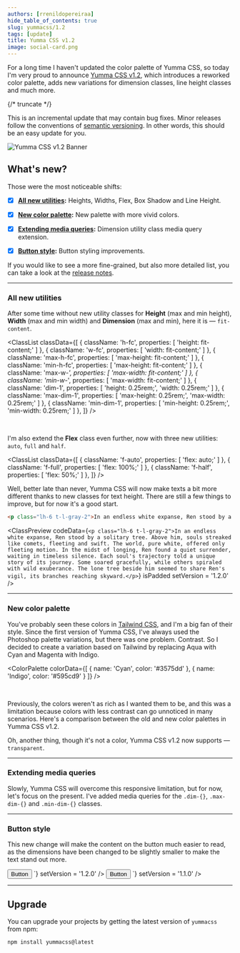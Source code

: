 ```yaml
---
authors: [rrenildopereiraa]
hide_table_of_contents: true
slug: yummacss/1.2
tags: [update]
title: Yumma CSS v1.2
image: social-card.png
---
```




For a long time I haven't updated the color palette of Yumma CSS, so today I'm very proud to announce [Yumma CSS v1.2](https://github.com/yumma-lib/yumma-css/releases/tag/v1.2.0), which introduces a reworked color palette, adds new variations for dimension classes, line height classes and much more.

{/* truncate */}

This is an incremental update that may contain bug fixes. Minor releases follow the conventions of [semantic versioning](https://docs.npmjs.com/about-semantic-versioning). In other words, this should be an easy update for you.

![Yumma CSS v1.2 Banner](banner.png)

## What's new?

Those were the most noticeable shifts:

- [x] **[All new utilities](#all-new-utilities):** Heights, Widths, Flex, Box Shadow and Line Height.

- [x] **[New color palette](#new-color-palette):** New palette with more vivid colors.

- [x] **[Extending media queries](#extending-media-queries):** Dimension utility class media query extension.

- [x] **[Button style](#button-visibility):** Button styling improvements.

If you would like to see a more fine-grained, but also more detailed list, you can take a look at the [release notes](https://github.com/yumma-lib/yumma-css/releases/tag/v1.2.0).

---

### All new utilities 

After some time without new utility classes for **Height** (max and min height), **Width** (max and min width) and **Dimension** (max and min), here it is — `fit-content`.

<ClassList
  classData={[
    {
      className: 'h-fc',
      properties: [
        'height: fit-content;'
      ]
    },
    {
      className: 'w-fc',
      properties: [
        'width: fit-content;'
      ]
    },
    {
      className: 'max-h-fc',
      properties: [
        'max-height: fit-content;'
      ]
    },
    {
      className: 'min-h-fc',
      properties: [
        'max-height: fit-content;'
      ]
    },
    {
      className: 'max-w-*',
      properties: [
        'max-width: fit-content;'
      ]
    },
    {
      className: 'min-w-*',
      properties: [
        'max-width: fit-content;'
      ]
    },
    {
      className: 'dim-1',
      properties: [
        'height: 0.25rem;',
        'width: 0.25rem;'
      ]
    },
    {
      className: 'max-dim-1',
      properties: [
        'max-height: 0.25rem;',
        'max-width: 0.25rem;'
      ]
    },
    {
      className: 'min-dim-1',
      properties: [
        'min-height: 0.25rem;',
        'min-width: 0.25rem;'
      ]
    },
  ]}
/>

<br />

I'm also extend the **Flex** class even further, now with three new utilities: `auto`, `full` and `half`.

<ClassList
  classData={[
    {
      className: 'f-auto',
      properties: [
        'flex: auto;'
      ]
    },
    {
      className: 'f-full',
      properties: [
        'flex: 100%;'
      ]
    },
    {
      className: 'f-half',
      properties: [
        'flex: 50%;'
      ]
    },
  ]}
/>

Well, better late than never, Yumma CSS will now make texts a bit more different thanks to new classes for text height. There are still a few things to improve, but for now it's a good start.

```html
<p class="lh-6 t-l-gray-2">In an endless white expanse, Ren stood by a solitary tree ...</p>
```

<ClassPreview
  codeData={`<p class="lh-6 t-l-gray-2">In an endless white expanse, Ren stood by a solitary tree. Above him, souls streaked like comets, fleeting and swift. The world, pure white, offered only fleeting motion. In the midst of longing, Ren found a quiet surrender, waiting in timeless silence. Each soul's trajectory told a unique story of its journey. Some soared gracefully, while others spiraled with wild exuberance. The lone tree beside him seemed to share Ren's vigil, its branches reaching skyward.</p>`}
  isPadded
  setVersion = '1.2.0'
/>

---

### New color palette

You've probably seen these colors in [Tailwind CSS](https://tailwindcss.com/), and I'm a big fan of their style. Since the first version of Yumma CSS, I've always used the Photoshop palette variations, but there was one problem. Contrast. So I decided to create a variation based on Tailwind by replacing Aqua with Cyan and Magenta with Indigo.

<ColorPalette
  colorData={[
    {
      name: 'Cyan',
      color: '#3575dd'
    },
    {
      name: 'Indigo',
      color: '#595cd9'
    }
  ]}
/>

<br />

Previously, the colors weren't as rich as I wanted them to be, and this was a limitation because colors with less contrast can go unnoticed in many scenarios. Here's a comparison between the old and new color palettes in Yumma CSS v1.2.

<Tabs>
  <TabItem value="now" label="Now">
    <ColorPalette
      colorData={[
        {
          name: 'Blue',
          color: '#3575dd'
        }
      ]}
    />
  </TabItem>
  <TabItem value="then" label="Then">
    <ColorPalette
      colorData={[
        {
          name: 'Blue',
          color: '#438cca'
        }
      ]}
    />
  </TabItem>
</Tabs>

Oh, another thing, though it's not a color, Yumma CSS v1.2 now supports — `transparent`.

---

### Extending media queries

Slowly, Yumma CSS will overcome this responsive limitation, but for now, let's focus on the present. I've added media queries for the `.dim-{}`, `.max-dim-{}` and `.min-dim-{}` classes.

---

### Button style

This new change will make the content on the button much easier to read, as the dimensions have been changed to be slightly smaller to make the text stand out more.

<Tabs>
  <TabItem value="now" label="Now">
    <ClassPreview
      codeData={`<div class="ins h-1/1">
          <button class="btn-pink t-white">Button</button>
        </div>
      `}
      setVersion = '1.2.0'
    />
  </TabItem>
  <TabItem value="then" label="Then">
    <ClassPreview
      codeData={`<div class="ins h-1/1">
          <button class="btn-pink t-white">Button</button>
        </div>
      `}
      setVersion = '1.1.0'
    />
  </TabItem>
</Tabs>

---

## Upgrade

You can upgrade your projects by getting the latest version of `yummacss` from npm:

```bash
npm install yummacss@latest
```